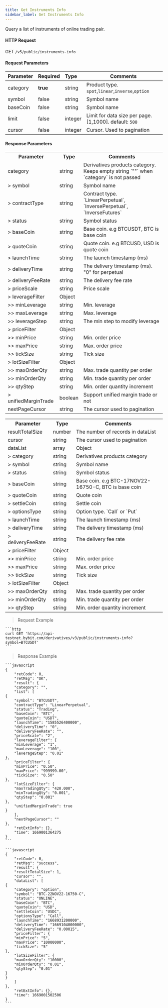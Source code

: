 ```yaml
---
title: Get Instruments Info
sidebar_label: Get Instruments Info
---
```


Query a list of instruments of online trading pair.

#### HTTP Request
GET `/v5/public/instruments-info`

#### Request Parameters
| Parameter | Required | Type | Comments|
|:----- |:-------|:-----|------ |
|category |<b>true</b> |string |Product type. `spot`,`linear`,`inverse`,`option`|
|symbol |false |string |Symbol name|
|baseCoin |false |string |Symbol name|
|limit |false |integer |Limit for data size per page. [1,1000]. default: `500`|
|cursor |false |integer |Cursor. Used to pagination|

#### Response Parameters
<Tabs>
<TabItem value="future" label="future" default>
    <table border="0.8">
        <tr>
            <th>Parameter</th><th>Type</th><th>Comments</th>
        </tr>
        <tr>
            <td>category</td><td>string</td><td>Derivatives products category. Keeps empty string `""` when `category` is not passed</td>
        </tr>
        <tr>
            <td>> symbol</td><td>string</td><td>Symbol name </td>
        </tr>
        <tr>
            <td>> contractType</td><td>string</td><td>Contract type. `LinearPerpetual`, `InversePerpetual`, `InverseFutures`</td>
        </tr>
        <tr>
            <td>> status</td><td>string</td><td>Symbol status </td>
        </tr>
        <tr>
            <td>> baseCoin</td><td>string</td><td>Base coin. e.g BTCUSDT, BTC is base coin</td>
        </tr>
        <tr>
            <td>> quoteCoin</td><td>string</td><td>Quote coin. e.g BTCUSD, USD is quote coin</td>
        </tr>
        <tr>
            <td>> launchTime</td><td>string</td><td>The launch timestamp (ms) </td>
        </tr>
        <tr>
            <td>> deliveryTime</td><td>string</td><td>The delivery timestamp (ms). "0" for perpetual </td>
        </tr>
        <tr>
            <td>> deliveryFeeRate</td><td>string</td><td>The delivery fee rate </td>
        </tr>
        <tr>
            <td>> priceScale</td><td>string</td><td>Price scale</td>
        </tr>
        <tr>
            <td>> leverageFilter</td><td>Object</td><td> </td>
        </tr>
        <tr>
            <td>>> minLeverage</td><td>string</td><td>Min. leverage </td>
        </tr>
        <tr>
            <td>>> maxLeverage</td><td>string</td><td>Max. leverage </td>
        </tr>
        <tr>
            <td>>> leverageStep</td><td>string</td><td>The min step to modify leverage </td>
        </tr>
        <tr>
            <td>> priceFilter</td><td>Object</td><td> </td>
        </tr>
        <tr>
            <td>>> minPrice</td><td>string</td><td>Min. order price</td>
        </tr>
        <tr>
            <td>>> maxPrice</td><td>string</td><td>Max. order price</td>
        </tr>
        <tr>
            <td>>> tickSize</td><td>string</td><td>Tick size</td>
        </tr>
        <tr>
            <td>> lotSizeFilter</td><td>Object</td><td> </td>
        </tr>
        <tr>
            <td>>> maxOrderQty</td><td>string</td><td>Max. trade quantity per order </td>
        </tr>
        <tr>
            <td>>> minOrderQty</td><td>string</td><td>Min. trade quantity per order </td>
        </tr>
        <tr>
            <td>>> qtyStep</td><td>string</td><td>Min. order quantity increment </td>
        </tr>
        <tr>
            <td>> unifiedMarginTrade</td><td>boolean</td><td>Support unified margin trade or not </td>
        </tr>
        <tr>
            <td>nextPageCursor</td><td>string</td><td>The cursor used to pagination</td>
        </tr>
    </table>
</TabItem>

<TabItem value="option" label="option">
    <table border="0.8">
        <tr>
            <th>Parameter</th><th>Type</th><th>Comments</th>
        </tr>
        <tr>
            <td>resultTotalSize </td><td>number </td><td>The number of records in dataList </td>
        </tr>
        <tr>
            <td>cursor </td><td>string </td><td>The cursor used to pagination </td>
        </tr>
        <tr>
            <td>dataList </td><td>array </td><td>Object </td>
        </tr>
        <tr>
            <td>> category</td><td>string</td><td>Derivatives products category </td>
        </tr>
        <tr>
            <td>> symbol</td><td>string</td><td>Symbol name </td>
        </tr>
        <tr>
            <td>> status</td><td>string</td><td>Symbol status </td>
        </tr>
        <tr>
            <td>> baseCoin</td><td>string</td><td>Base coin. e.g BTC-17NOV22-16750-C, BTC is base coin </td>
        </tr>
        <tr>
            <td>> quoteCoin</td><td>string</td><td>Quote coin </td>
        </tr>
        <tr>
            <td>> settleCoin</td><td>string</td><td>Settle coin </td>
        </tr>
        <tr>
            <td>> optionsType</td><td>string</td><td>Option type. `Call` or `Put` </td>
        </tr>
        <tr>
            <td>> launchTime</td><td>string</td><td>The launch timestamp (ms) </td>
        </tr>
        <tr>
            <td>> deliveryTime</td><td>string</td><td>The delivery timestamp (ms) </td>
        </tr>
        <tr>
            <td>> deliveryFeeRate</td><td>string</td><td>The delivery fee rate </td>
        </tr>
        <tr>
            <td>> priceFilter</td><td>Object</td><td> </td>
        </tr>
        <tr>
            <td>>> minPrice</td><td>string</td><td>Min. order price</td>
        </tr>
        <tr>
            <td>>> maxPrice</td><td>string</td><td>Max. order price</td>
        </tr>
        <tr>
            <td>>> tickSize</td><td>string</td><td>Tick size</td>
        </tr>
        <tr>
            <td>> lotSizeFilter</td><td>Object</td><td> </td>
        </tr>
        <tr>
            <td>>> maxOrderQty</td><td>string</td><td>Max. trade quantity per order </td>
        </tr>
        <tr>
            <td>>> minOrderQty</td><td>string</td><td>Min. trade quantity per order </td>
        </tr>
        <tr>
            <td>>> qtyStep</td><td>string</td><td>Min. order quantity increment </td>
        </tr>
    </table>
</TabItem>
</Tabs>

> Request Example

<Tabs>
<TabItem value="console" label="Console">

    ```http
    curl GET 'https://api-testnet.bybit.com/derivatives/v3/public/instruments-info?symbol=BTCUSDT'
    ```

</TabItem>
</Tabs>

> Response Example

<Tabs>
<TabItem value="js linear" label="JavaScript linear">

    ```javascript
    {
        "retCode": 0,
        "retMsg": "OK",
        "result": {
        "category": "",
        "list": [
    {
        "symbol": "BTCUSDT",
        "contractType": "LinearPerpetual",
        "status": "Trading",
        "baseCoin": "BTC",
        "quoteCoin": "USDT",
        "launchTime": "1585526400000",
        "deliveryTime": "0",
        "deliveryFeeRate": "",
        "priceScale": "2",
        "leverageFilter": {
        "minLeverage": "1",
        "maxLeverage": "100",
        "leverageStep": "0.01"
    },
        "priceFilter": {
        "minPrice": "0.50",
        "maxPrice": "999999.00",
        "tickSize": "0.50"
    },
        "lotSizeFilter": {
        "maxTradingQty": "420.000",
        "minTradingQty": "0.001",
        "qtyStep": "0.001"
    },
        "unifiedMarginTrade": true
    }
        ],
        "nextPageCursor": ""
    },
        "retExtInfo": {},
        "time": 1669001364275
    }
    ```

</TabItem>
<TabItem value="js option" label="JavaScript option">

    ```javascript
    {
        "retCode": 0,
        "retMsg": "success",
        "result": {
        "resultTotalSize": 1,
        "cursor": "",
        "dataList": [
    {
        "category": "option",
        "symbol": "BTC-22NOV22-16750-C",
        "status": "ONLINE",
        "baseCoin": "BTC",
        "quoteCoin": "USD",
        "settleCoin": "USDC",
        "optionsType": "Call",
        "launchTime": "1668931200000",
        "deliveryTime": "1669104000000",
        "deliveryFeeRate": "0.00015",
        "priceFilter": {
        "minPrice": "5",
        "maxPrice": "10000000",
        "tickSize": "5"
    },
        "lotSizeFilter": {
        "maxOrderQty": "10000",
        "minOrderQty": "0.01",
        "qtyStep": "0.01"
    }
    }
        ]
    },
        "retExtInfo": {},
        "time": 1669001502506
    }
    ```
</TabItem>
</Tabs>
